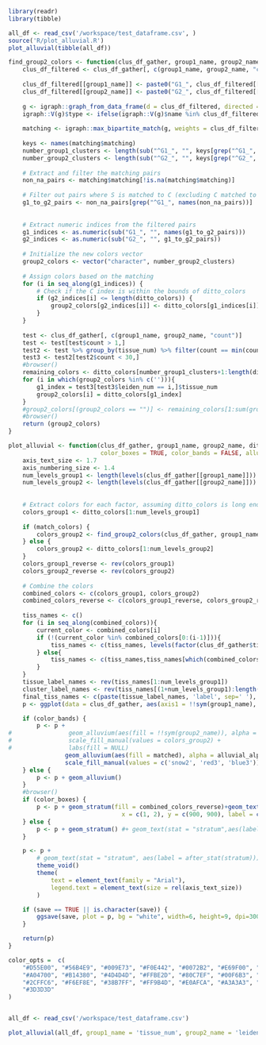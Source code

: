 ```r
library(readr)
library(tibble)
```

```r
all_df <- read_csv('/workspace/test_dataframe.csv', )
source('R/plot_alluvial.R')
plot_alluvial(tibble(all_df))
```

```r

find_group2_colors <- function(clus_df_gather, group1_name, group2_name, ditto_colors) {
    clus_df_filtered <- clus_df_gather[, c(group1_name, group2_name, "count")]
    
    clus_df_filtered[[group1_name]] <- paste0("G1_", clus_df_filtered[[group1_name]])
    clus_df_filtered[[group2_name]] <- paste0("G2_", clus_df_filtered[[group2_name]])
    
    g <- igraph::graph_from_data_frame(d = clus_df_filtered, directed = FALSE)
    igraph::V(g)$type <- ifelse(igraph::V(g)$name %in% clus_df_filtered[[group1_name]], TRUE, FALSE)
    
    matching <- igraph::max_bipartite_match(g, weights = clus_df_filtered$count)
    
    keys <- names(matching$matching)
    number_group1_clusters <- length(sub("^G1_", "", keys[grep("^G1_", keys)]))
    number_group2_clusters <- length(sub("^G2_", "", keys[grep("^G2_", keys)]))
    
    # Extract and filter the matching pairs
    non_na_pairs <- matching$matching[!is.na(matching$matching)]
    
    # Filter out pairs where S is matched to C (excluding C matched to S or NA)
    g1_to_g2_pairs <- non_na_pairs[grep("^G1_", names(non_na_pairs))]
    
    
    # Extract numeric indices from the filtered pairs
    g1_indices <- as.numeric(sub("G1_", "", names(g1_to_g2_pairs)))
    g2_indices <- as.numeric(sub("G2_", "", g1_to_g2_pairs))
    
    # Initialize the new colors vector
    group2_colors <- vector("character", number_group2_clusters)
    
    # Assign colors based on the matching
    for (i in seq_along(g1_indices)) {
        # Check if the C index is within the bounds of ditto_colors
        if (g2_indices[i] <= length(ditto_colors)) {
            group2_colors[g2_indices[i]] <- ditto_colors[g1_indices[i]]
        }
    }
    
    test <- clus_df_gather[, c(group1_name, group2_name, "count")]
    test <- test[test$count > 1,]
    test2 <- test %>% group_by(tissue_num) %>% filter(count == min(count))
    test3 <- test2[test2$count < 30,]
    #browser()
    remaining_colors <- ditto_colors[number_group1_clusters+1:length(ditto_colors)]
    for (i in which(group2_colors %in% c(''))){
        g1_index = test3[test3$leiden_num == i,]$tissue_num
        group2_colors[i] = ditto_colors[g1_index]
    }
    #group2_colors[(group2_colors == "")] <- remaining_colors[1:sum(group2_colors == "")]
    #browser()
    return (group2_colors)
}

plot_alluvial <- function(clus_df_gather, group1_name, group2_name, ditto_colors, 
                          color_boxes = TRUE, color_bands = FALSE, alluvial_alpha = 0.75, match_colors = TRUE, save = FALSE) {
    axis_text_size <- 1.7
    axis_numbering_size <- 1.4
    num_levels_group1 <- length(levels(clus_df_gather[[group1_name]]))
    num_levels_group2 <- length(levels(clus_df_gather[[group2_name]]))
    
    
    # Extract colors for each factor, assuming ditto_colors is long enough
    colors_group1 <- ditto_colors[1:num_levels_group1]
    
    if (match_colors) {
        colors_group2 <- find_group2_colors(clus_df_gather, group1_name, group2_name, ditto_colors)
    } else {
        colors_group2 <- ditto_colors[1:num_levels_group2]
    }
    colors_group1_reverse <- rev(colors_group1)
    colors_group2_reverse <- rev(colors_group2)
    
    # Combine the colors
    combined_colors <- c(colors_group1, colors_group2)
    combined_colors_reverse <- c(colors_group1_reverse, colors_group2_reverse)
    
    tiss_names <- c()
    for (i in seq_along(combined_colors)){
        current_color <- combined_colors[i]
        if (!(current_color %in% combined_colors[0:(i-1)])){
            tiss_names <- c(tiss_names, levels(factor(clus_df_gather$tissue))[i])
        } else{
            tiss_names <- c(tiss_names,tiss_names[which(combined_colors == current_color)[1]])
        }
    }
    tissue_label_names <- rev(tiss_names[1:num_levels_group1])
    cluster_label_names <- rev(tiss_names[(1+num_levels_group1):length(tiss_names)])
    final_tiss_names <- c(paste(tissue_label_names, 'label', sep=' '), paste(cluster_label_names, 'cluster', sep=' '))
    p <- ggplot(data = clus_df_gather, aes(axis1 = !!sym(group1_name), axis2 = !!sym(group2_name), y = count))

    if (color_bands) {
        p <- p +
#                geom_alluvium(aes(fill = !!sym(group2_name)), alpha = alluvial_alpha) +
#                scale_fill_manual(values = colors_group2) +
#                labs(fill = NULL)
                geom_alluvium(aes(fill = matched), alpha = alluvial_alpha) +
                scale_fill_manual(values = c('snow2', 'red3', 'blue3')) +labs(fill = NULL)+guides(fill='none')
    } else {
        p <- p + geom_alluvium()
    }
    #browser()
    if (color_boxes) {
        p <- p + geom_stratum(fill = combined_colors_reverse)+geom_text(stat = "stratum",aes(label = after_stat(final_tiss_names))) + annotate("text", 
                                x = c(1, 2), y = c(900, 900), label = c('Experimenter\n Sample Label','Transcriptome\n Cluster'), size = 5, fontface='bold', lineheight=.75) 
    } else {
        p <- p + geom_stratum() #+ geom_text(stat = "stratum",aes(label = after_stat(stratum)))
    }

    p <- p +
        # geom_text(stat = "stratum", aes(label = after_stat(stratum))) +
        theme_void()
        theme(
            text = element_text(family = "Arial"), 
            legend.text = element_text(size = rel(axis_text_size))
        )

    if (save == TRUE || is.character(save)) {
        ggsave(save, plot = p, bg = "white", width=6, height=9, dpi=300)
    }

    return(p)
}
```

```r
color_opts =  c(
    "#D55E00", "#56B4E9", "#009E73", "#F0E442", "#0072B2", "#E69F00", "#CC79A7", "#666666", "#AD7700", "#1C91D4", "#007756", "#D5C711", "#005685",
    "#A04700", "#B14380", "#4D4D4D", "#FFBE2D", "#80C7EF", "#00F6B3", "#F4EB71", "#06A5FF", "#FF8320", "#D99BBD", "#8C8C8C", "#FFCB57", "#9AD2F2",
    "#2CFFC6", "#F6EF8E", "#38B7FF", "#FF9B4D", "#E0AFCA", "#A3A3A3", "#8A5F00", "#1674A9", "#005F45", "#AA9F0D", "#00446B", "#803800", "#8D3666",
    "#3D3D3D"
)


all_df <- read_csv('/workspace/test_dataframe.csv')

plot_alluvial(all_df, group1_name = 'tissue_num', group2_name = 'leiden_num', ditto_colors = color_opts, color_boxes = TRUE, color_bands = TRUE)
```
